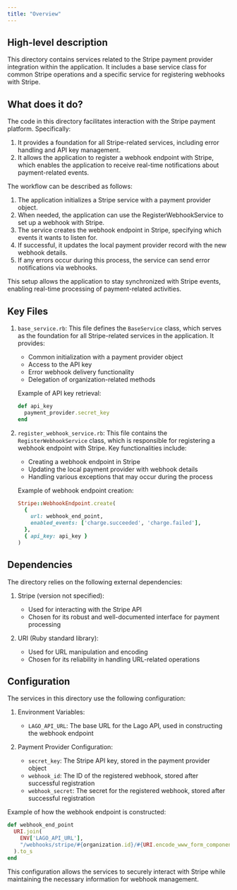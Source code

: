 ```yaml
---
title: "Overview"
---
```


## High-level description
This directory contains services related to the Stripe payment provider integration within the application. It includes a base service class for common Stripe operations and a specific service for registering webhooks with Stripe.

## What does it do?
The code in this directory facilitates interaction with the Stripe payment platform. Specifically:

1. It provides a foundation for all Stripe-related services, including error handling and API key management.
2. It allows the application to register a webhook endpoint with Stripe, which enables the application to receive real-time notifications about payment-related events.

The workflow can be described as follows:

1. The application initializes a Stripe service with a payment provider object.
2. When needed, the application can use the RegisterWebhookService to set up a webhook with Stripe.
3. The service creates the webhook endpoint in Stripe, specifying which events it wants to listen for.
4. If successful, it updates the local payment provider record with the new webhook details.
5. If any errors occur during this process, the service can send error notifications via webhooks.

This setup allows the application to stay synchronized with Stripe events, enabling real-time processing of payment-related activities.

## Key Files

1. `base_service.rb`:
   This file defines the `BaseService` class, which serves as the foundation for all Stripe-related services in the application. It provides:
   - Common initialization with a payment provider object
   - Access to the API key
   - Error webhook delivery functionality
   - Delegation of organization-related methods

   Example of API key retrieval:
   ```ruby
   def api_key
     payment_provider.secret_key
   end
   ```

2. `register_webhook_service.rb`:
   This file contains the `RegisterWebhookService` class, which is responsible for registering a webhook endpoint with Stripe. Key functionalities include:
   - Creating a webhook endpoint in Stripe
   - Updating the local payment provider with webhook details
   - Handling various exceptions that may occur during the process

   Example of webhook endpoint creation:
   ```ruby
   Stripe::WebhookEndpoint.create(
     {
       url: webhook_end_point,
       enabled_events: ['charge.succeeded', 'charge.failed'],
     },
     { api_key: api_key }
   )
   ```

## Dependencies
The directory relies on the following external dependencies:

1. Stripe (version not specified):
   - Used for interacting with the Stripe API
   - Chosen for its robust and well-documented interface for payment processing

2. URI (Ruby standard library):
   - Used for URL manipulation and encoding
   - Chosen for its reliability in handling URL-related operations

## Configuration
The services in this directory use the following configuration:

1. Environment Variables:
   - `LAGO_API_URL`: The base URL for the Lago API, used in constructing the webhook endpoint

2. Payment Provider Configuration:
   - `secret_key`: The Stripe API key, stored in the payment provider object
   - `webhook_id`: The ID of the registered webhook, stored after successful registration
   - `webhook_secret`: The secret for the registered webhook, stored after successful registration

Example of how the webhook endpoint is constructed:
```ruby
def webhook_end_point
  URI.join(
    ENV['LAGO_API_URL'],
    "/webhooks/stripe/#{organization.id}/#{URI.encode_www_form_component(payment_provider.code)}"
  ).to_s
end
```

This configuration allows the services to securely interact with Stripe while maintaining the necessary information for webhook management.